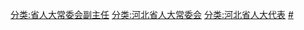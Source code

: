[[分类:省人大常委会副主任|分类:省人大常委会副主任]]
[[分类:河北省人大常委会|分类:河北省人大常委会]]
[[分类:河北省人大代表|分类:河北省人大代表]]
[[分类:河北省各级人大常委会副主任|#]]